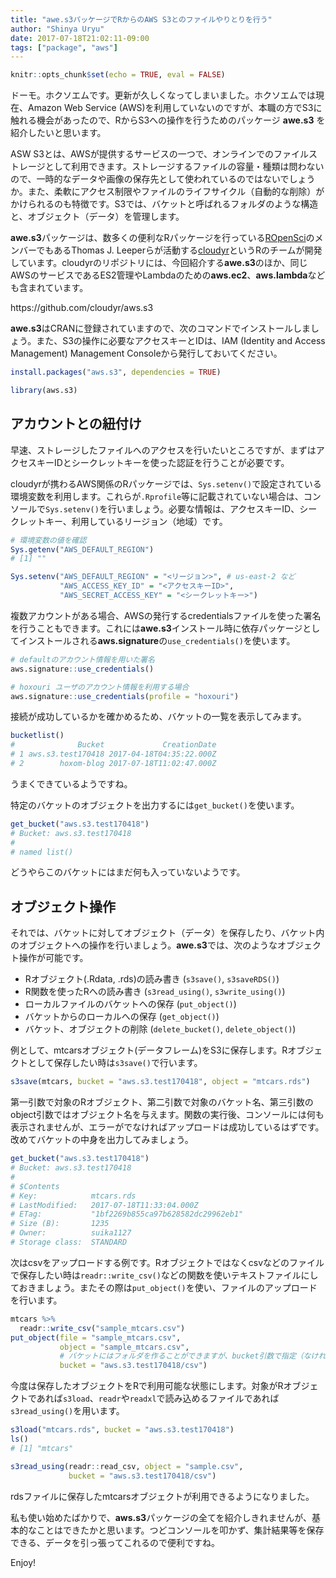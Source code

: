 ```yaml
---
title: "awe.s3パッケージでRからのAWS S3とのファイルやりとりを行う"
author: "Shinya Uryu"
date: 2017-07-18T21:02:11-09:00
tags: ["package", "aws"]
---
```


```r
knitr::opts_chunk$set(echo = TRUE, eval = FALSE)
```

ドーモ。ホクソエムです。更新が久しくなってしまいました。ホクソエムでは現在、Amazon Web Service (AWS)を利用していないのですが、本職の方でS3に触れる機会があったので、RからS3への操作を行うためのパッケージ **awe.s3** を紹介したいと思います。

ASW S3とは、AWSが提供するサービスの一つで、オンラインでのファイルストレージとして利用できます。ストレージするファイルの容量・種類は問わないので、一時的なデータや画像の保存先として使われているのではないでしょうか。また、柔軟にアクセス制限やファイルのライフサイクル（自動的な削除）がかけられるのも特徴です。S3では、バケットと呼ばれるフォルダのような構造と、オブジェクト（データ）を管理します。

**awe.s3**パッケージは、数多くの便利なRパッケージを行っている[ROpenSci](https://ropensci.org)のメンバーでもあるThomas J. Leeperらが活動する[cloudyr](https://github.com/cloudyr)というRのチームが開発しています。cloudyrのリポジトリには、今回紹介する**awe.s3**のほか、同じAWSのサービスであるES2管理やLambdaのための**aws.ec2**、**aws.lambda**なども含まれています。

https://github.com/cloudyr/aws.s3

**awe.s3**はCRANに登録されていますので、次のコマンドでインストールしましょう。また、S3の操作に必要なアクセスキーとIDは、IAM (Identity and Access Management) Management Consoleから発行しておいてください。

```r
install.packages("aws.s3", dependencies = TRUE)
```

```r
library(aws.s3)
```

## アカウントとの紐付け

早速、ストレージしたファイルへのアクセスを行いたいところですが、まずはアクセスキーIDとシークレットキーを使った認証を行うことが必要です。

cloudyrが携わるAWS関係のRパッケージでは、`Sys.setenv()`で設定されている環境変数を利用します。これらが`.Rprofile`等に記載されていない場合は、コンソールで`Sys.setenv()`を行いましょう。必要な情報は、アクセスキーID、シークレットキー、利用しているリージョン（地域）です。

```r
# 環境変数の値を確認
Sys.getenv("AWS_DEFAULT_REGION")
# [1] ""

Sys.setenv("AWS_DEFAULT_REGION" = "<リージョン>", # us-east-2 など
           "AWS_ACCESS_KEY_ID" = "<アクセスキーID>",
           "AWS_SECRET_ACCESS_KEY" = "<シークレットキー>")
```

複数アカウントがある場合、AWSの発行するcredentialsファイルを使った署名を行うこともできます。これには**awe.s3**インストール時に依存パッケージとしてインストールされる**aws.signature**の`use_credentials()`を使います。

```r
# defaultのアカウント情報を用いた署名
aws.signature::use_credentials()

# hoxouri ユーザのアカウント情報を利用する場合
aws.signature::use_credentials(profile = "hoxouri")
```

接続が成功しているかを確かめるため、バケットの一覧を表示してみます。

```r
bucketlist()
#              Bucket             CreationDate
# 1 aws.s3.test170418 2017-04-18T04:35:22.000Z
# 2        hoxom-blog 2017-07-18T11:02:47.000Z
```

うまくできているようですね。

特定のバケットのオブジェクトを出力するには`get_bucket()`を使います。

```r
get_bucket("aws.s3.test170418")
# Bucket: aws.s3.test170418 
# 
# named list()
```

どうやらこのバケットにはまだ何も入っていないようです。

## オブジェクト操作

それでは、バケットに対してオブジェクト（データ）を保存したり、バケット内のオブジェクトへの操作を行いましょう。**awe.s3**では、次のようなオブジェクト操作が可能です。

- Rオブジェクト(.Rdata, .rds)の読み書き (`s3save()`, `s3saveRDS()`)
- R関数を使ったRへの読み書き (`s3read_using()`, `s3write_using()`)
- ローカルファイルのバケットへの保存 (`put_object()`)
- バケットからのローカルへの保存 (`get_object()`)
- バケット、オブジェクトの削除 (`delete_bucket()`, `delete_object()`)

例として、mtcarsオブジェクト(データフレーム)をS3に保存します。Rオブジェクトとして保存したい時は`s3save()`で行います。

```r
s3save(mtcars, bucket = "aws.s3.test170418", object = "mtcars.rds")
```

第一引数で対象のRオブジェクト、第二引数で対象のバケット名、第三引数のobject引数ではオブジェクト名を与えます。関数の実行後、コンソールには何も表示されませんが、エラーがでなければアップロードは成功しているはずです。改めてバケットの中身を出力してみましょう。

```r
get_bucket("aws.s3.test170418")
# Bucket: aws.s3.test170418 
# 
# $Contents
# Key:            mtcars.rds 
# LastModified:   2017-07-18T11:33:04.000Z 
# ETag:           "1bf2269b855ca97b628582dc29962eb1" 
# Size (B):       1235 
# Owner:          suika1127 
# Storage class:  STANDARD
```

次はcsvをアップロードする例です。Rオブジェクトではなくcsvなどのファイルで保存したい時は`readr::write_csv()`などの関数を使いテキストファイルにしておきましょう。またその際は`put_object()`を使い、ファイルのアップロードを行います。

```r
mtcars %>% 
  readr::write_csv("sample_mtcars.csv")
put_object(file = "sample_mtcars.csv", 
           object = "sample_mtcars.csv", 
           # バケットにはフォルダを作ることができますが、bucket引数で指定（なければ作成される）できます
           bucket = "aws.s3.test170418/csv")
```

今度は保存したオブジェクトをRで利用可能な状態にします。対象がRオブジェクトであれば`s3load`、`readr`や`readxl`で読み込めるファイルであれば`s3read_using()`を用います。

```r
s3load("mtcars.rds", bucket = "aws.s3.test170418")
ls()
# [1] "mtcars"

s3read_using(readr::read_csv, object = "sample.csv", 
             bucket = "aws.s3.test170418/csv")
```

rdsファイルに保存したmtcarsオブジェクトが利用できるようになりました。

私も使い始めたばかりで、**aws.s3**パッケージの全てを紹介しきれませんが、基本的なことはできたかと思います。つどコンソールを叩かず、集計結果等を保存できる、データを引っ張ってこれるので便利ですね。

Enjoy!

